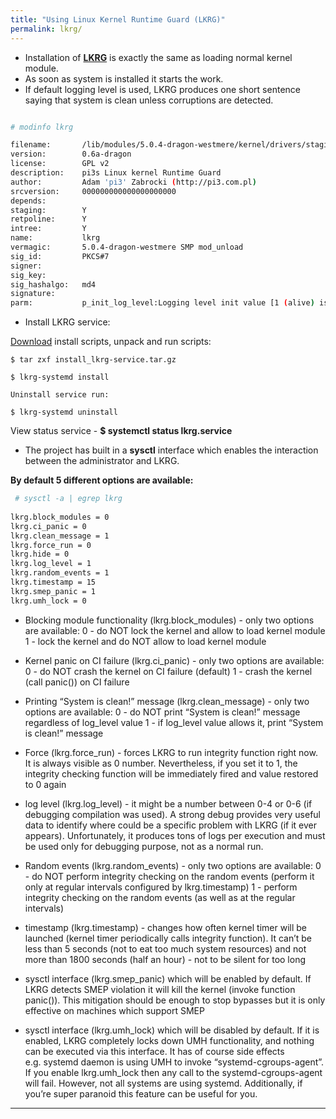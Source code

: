 ```yaml
---
title: "Using Linux Kernel Runtime Guard (LKRG)"
permalink: lkrg/
---
```


 - Installation of [**LKRG**](http://openwall.info/wiki/p_lkrg/Protected_Features) is exactly the same as loading normal kernel module. 
 - As soon as system is installed it starts the work. 
 - If default logging level is used, LKRG produces one short sentence saying that system is clean unless corruptions are detected.

```bash

# modinfo lkrg

filename:       /lib/modules/5.0.4-dragon-westmere/kernel/drivers/staging/lkrg/lkrg.ko
version:        0.6a-dragon
license:        GPL v2
description:    pi3s Linux kernel Runtime Guard
author:         Adam 'pi3' Zabrocki (http://pi3.com.pl)
srcversion:     000000000000000000000
depends:
staging:        Y
retpoline:      Y
intree:         Y
name:           lkrg
vermagic:       5.0.4-dragon-westmere SMP mod_unload 
sig_id:         PKCS#7
signer:
sig_key:
sig_hashalgo:   md4
signature:
parm:           p_init_log_level:Logging level init value [1 (alive) is default] (uint)

```

 - Install LKRG service:

[Download](https://drive.google.com/open?id=1P6Vsd_snlSfpoyr0msZgL5dhJYGp7XmS) install scripts, unpack and run scripts:

```
$ tar zxf install_lkrg-service.tar.gz

$ lkrg-systemd install

Uninstall service run:

$ lkrg-systemd uninstall

``` 

 View status service - **$ systemctl status lkrg.service** 


 - The project has built in a **sysctl** interface which enables the interaction between the administrator and LKRG.
 
 **By default 5 different options are available:**

```bash
 # sysctl -a | egrep lkrg
 
lkrg.block_modules = 0
lkrg.ci_panic = 0
lkrg.clean_message = 1
lkrg.force_run = 0
lkrg.hide = 0
lkrg.log_level = 1
lkrg.random_events = 1
lkrg.timestamp = 15
lkrg.smep_panic = 1
lkrg.umh_lock = 0
```

 - Blocking module functionality (lkrg.block_modules) - only two options are
    available:
        0 - do NOT lock the kernel and allow to load kernel module
        1 - lock the kernel and do NOT allow to load kernel module

 - Kernel panic on CI failure (lkrg.ci_panic) - only two options are
    available:
        0 - do NOT crash the kernel on CI failure (default)
        1 - crash the kernel (call panic()) on CI failure

 - Printing "System is clean!" message (lkrg.clean_message) - only two options
    are available:
        0 - do NOT print "System is clean!" message regardless of log_level
            value
        1 - if log_level value allows it, print "System is clean!" message

 - Force (lkrg.force_run) - forces LKRG to run integrity function right now.
    It is always visible as 0 number. Nevertheless, if you set it to 1, the
    integrity checking function will be immediately fired and value restored to
    0 again

 - log level (lkrg.log_level) - it might be a number between 0-4 or 0-6 (if
    debugging compilation was used). A strong debug provides very useful data
    to identify where could be a specific problem with LKRG (if it ever
    appears). Unfortunately, it produces tons of logs per execution and must be
    used only for debugging purpose, not as a normal run.
    
 - Random events (lkrg.random_events) - only two options are available:
    0 - do NOT perform integrity checking on the random events (perform it
        only at regular intervals configured by lkrg.timestamp)
    1 - perform integrity checking on the random events (as well as at the
        regular intervals)

 - timestamp (lkrg.timestamp) - changes how often kernel timer will be
    launched (kernel timer periodically calls integrity function). It can't be
    less than 5 seconds (not to eat too much system resources) and not more
    than 1800 seconds (half an hour) - not to be silent for too long

 - sysctl interface (lkrg.smep_panic) which will be enabled by default. 
    If LKRG detects SMEP violation it will kill the kernel 
    (invoke function panic()). This mitigation should be enough to stop bypasses 
    but it is only effective on machines which support SMEP

 - sysctl interface (lkrg.umh_lock) which will be disabled by default. 
    If it is enabled, LKRG completely locks down 
    UMH functionality, and nothing can be executed via this interface. It has of 
    course side effects e.g. systemd daemon is using UMH to invoke 
    "systemd-cgroups-agent". If you enable lkrg.umh_lock then any call to the 
    systemd-cgroups-agent will fail. However, not all systems are using systemd. 
    Additionally, if you're super paranoid this feature can be useful for you.


---

